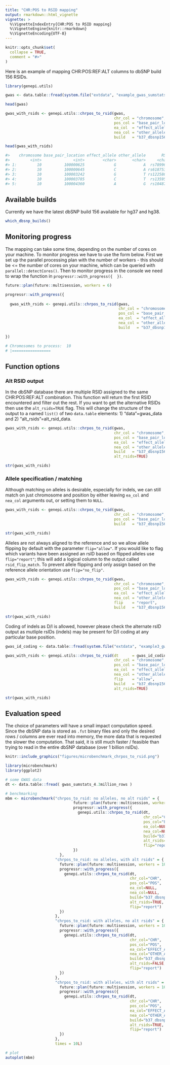 ```yaml
---
title: "CHR:POS to RSID mapping"
output: rmarkdown::html_vignette
vignette: >
  %\VignetteIndexEntry{CHR:POS to RSID mapping}
  %\VignetteEngine{knitr::rmarkdown}
  %\VignetteEncoding{UTF-8}
---
```


```r
knitr::opts_chunk$set(
  collapse = TRUE,
  comment = "#>"
)
```

Here is an example of mapping CHR:POS:REF:ALT columns to dbSNP build 156 RSIDs.

```r
library(genepi.utils)

gwas <- data.table::fread(system.file("extdata", "example_gwas_sumstats.tsv", package="genepi.utils"))

head(gwas)
```

```r
gwas_with_rsids <- genepi.utils::chrpos_to_rsid(gwas,
                                                chr_col = "chromosome",
                                                pos_col = "base_pair_location",
                                                ea_col  = "effect_allele",
                                                nea_col = "other_allele",
                                                build   = "b37_dbsnp156")

head(gwas_with_rsids)

#>    chromosome base_pair_location effect_allele other_allele       RSID
#>         <int>              <int>        <char>       <char>     <char>
#> 1:         10          100000625             G            A  rs7899632
#> 2:         10          100000645             C            A rs61875309
#> 3:         10          100003242             G            T rs12258651
#> 4:         10          100003785             C            T  rs1359508
#> 5:         10          100004360             A            G  rs1048754
```
## Available builds

Currently we have the latest dbSNP build 156 available for hg37 and hg38. 
```r
which_dbsnp_builds()
```


## Monitoring progress

The mapping can take some time, depending on the number of cores on your machine. To monitor progress we have to use the form below. First we set up the parallel processing plan with the number of workers - this should be <= the number of cores on your machine, which can be queried with `parallel::detectCores()`. Then to monitor progress in the console we need to wrap the function in `progressr::with_progress({  })`.

```r
future::plan(future::multisession, workers = 6)

progressr::with_progress({
  
  gwas_with_rsids <- genepi.utils::chrpos_to_rsid(gwas,
                                                  chr_col = "chromosome",
                                                  pos_col = "base_pair_location",
                                                  ea_col  = "effect_allele",
                                                  nea_col = "other_allele",
                                                  build   = "b37_dbsnp156")

})

# Chromosomes to process:  10
# |=================                                                                    |  12%
```

## Function options

### Alt RSID output

In the dbSNP database there are multiple RSID assigned to the same CHR:POS:REF:ALT combination. This function will return the first RSID encountered and filter out the rest. If you want to get the alternative RSIDs then use the `alt_rsids=TRUE` flag. This will change the structure of the output to a named `list()` of two `data.table` elements: 1) "data"=gwas_data and 2) "alt_rsids"=alt_rsid_data.

```r
gwas_with_rsids <- genepi.utils::chrpos_to_rsid(gwas,
                                                chr_col = "chromosome",
                                                pos_col = "base_pair_location",
                                                ea_col  = "effect_allele",
                                                nea_col = "other_allele",
                                                build   = "b37_dbsnp156", 
                                                alt_rsids=TRUE)

str(gwas_with_rsids)
```

### Allele specification / matching

Although matching on alleles is desirable, especially for indels, we can still match on just chromosome and position by either leaving `ea_col` and `nea_col` arguments out, or setting them to `NULL`.

```r
gwas_with_rsids <- genepi.utils::chrpos_to_rsid(gwas,
                                                chr_col = "chromosome",
                                                pos_col = "base_pair_location",
                                                build   = "b37_dbsnp156")

str(gwas_with_rsids)
```

Alleles are not always aligned to the reference and so we allow allele flipping by default with the parameter `flip="allow"`. If you would like to flag which variants have been assigned an rsID based on flipped alleles use `flip="report"`; this will add a logical column to the output called `rsid_flip_match`. To prevent allele flipping and only assign based on the reference allele orientation use `flip="no_flip"`.

```r
gwas_with_rsids <- genepi.utils::chrpos_to_rsid(gwas,
                                                chr_col = "chromosome",
                                                pos_col = "base_pair_location",
                                                ea_col  = "effect_allele",
                                                nea_col = "other_allele",
                                                flip    = "report",
                                                build   = "b37_dbsnp156")

str(gwas_with_rsids)
```

Coding of indels as D/I is allowed, however please check the alternate rsID output as mutliple rsIDs (indels) may be present for D/I coding at any particular base position.

```r
gwas_id_coding <- data.table::fread(system.file("extdata", "example3_gwas_sumstats.tsv", package="genepi.utils"))

gwas_with_rsids <- genepi.utils::chrpos_to_rsid(dt      = gwas_id_coding,
                                                chr_col = "chromosome",
                                                pos_col = "base_pair_location",
                                                ea_col  = "effect_allele",
                                                nea_col = "other_allele",
                                                flip    = "allow",
                                                build   = "b37_dbsnp156", 
                                                alt_rsids=TRUE)

str(gwas_with_rsids)
```

## Evaluation speed

The choice of parameters will have a small impact computation speed. Since the dbSNP data is stored as `.fst` binary files and only the desired rows / columns are ever read into memory, the more data that is requested the slower the computation. That said, it is still much faster / feasible than trying to read in the entire dbSNP database (over 1 billion rsIDs).

```r
knitr::include_graphics("figures/microbenchmark_chrpos_to_rsid.png")
```

```r
library(microbenchmark)
library(ggplot2)

# some GWAS data
dt <- data.table::fread( gwas_sumstats_4.3million_rows )

# benchmarking
mbm <- microbenchmark("chrpos_to_rsid: no alleles, no alt rsids" = {
                              future::plan(future::multisession, workers = 10)
                              progressr::with_progress({
                                genepi.utils::chrpos_to_rsid(dt,
                                                             chr_col="CHR",
                                                             pos_col="POS",
                                                             ea_col=NULL,
                                                             nea_col=NULL,
                                                             build="b37_dbsnp156",
                                                             alt_rsids=FALSE,
                                                             flip="report")
                              })
                        },
                      "chrpos_to_rsid: no alleles, with alt rsids" = {
                        future::plan(future::multisession, workers = 10)
                        progressr::with_progress({
                          genepi.utils::chrpos_to_rsid(dt,
                                                       chr_col="CHR",
                                                       pos_col="POS",
                                                       ea_col=NULL,
                                                       nea_col=NULL,
                                                       build="b37_dbsnp156",
                                                       alt_rsids=TRUE,
                                                       flip="report")
                        })
                      },
                      "chrpos_to_rsid: with alleles, no alt rsids" = {
                        future::plan(future::multisession, workers = 10)
                        progressr::with_progress({
                          genepi.utils::chrpos_to_rsid(dt,
                                                       chr_col="CHR",
                                                       pos_col="POS",
                                                       ea_col="EFFECT_ALLELE",
                                                       nea_col="OTHER_ALLELE",
                                                       build="b37_dbsnp156",
                                                       alt_rsids=FALSE,
                                                       flip="report")
                        })
                      },
                      "chrpos_to_rsid: with alleles, with alt rsids" = {
                        future::plan(future::multisession, workers = 10)
                        progressr::with_progress({
                          genepi.utils::chrpos_to_rsid(dt,
                                                       chr_col="CHR",
                                                       pos_col="POS",
                                                       ea_col="EFFECT_ALLELE",
                                                       nea_col="OTHER_ALLELE",
                                                       build="b37_dbsnp156",
                                                       alt_rsids=TRUE,
                                                       flip="report")
                        })
                      },
                      times = 10L)

# plot
autoplot(mbm)
```

